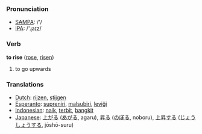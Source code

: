 === Pronunciation ===
*[[w:SAMPA|SAMPA]]: /'/
*[[w:IPA|IPA]]: /'ɻaɪz/

=== Verb ===

'''to rise''' ([[rose]], [[risen]])

# to go upwards

=== Translations ===
*[[Dutch]]: [[rijzen]], [[stijgen]]
*[[Esperanto]]: [[supreniri]], [[malsubiri]], [[leviĝi]]
*[[Indonesian]]: [[naik]], [[terbit]], [[bangkit]]
*[[Japanese]]: [[上がる]] ([[あがる]], agaru), [[昇る]] ([[のぼる]], noboru), [[上昇]]する ([[じょうしょう]]する, jōshō-suru)